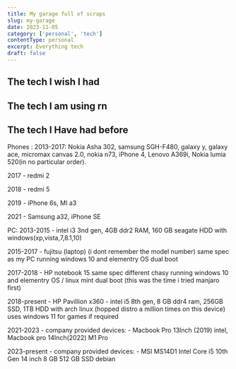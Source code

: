 ```yaml
---
title: My garage full of scraps
slug: my-garage
date: 2023-11-05
category: ['personal', 'tech']
contentType: personal
excerpt: Everything tech
draft: false
---
```


## The tech I wish I had

## The tech I am using rn

## The tech I Have had before

Phones : 2013-2017: Nokia Asha 302, samsung SGH-F480, galaxy y, galaxy ace, micromax canvas 2.0, nokia n73, iPhone 4, Lenovo A369i, Nokia lumia 520(in no particular order).

2017 - redmi 2

2018 - redmi 5

2019 - iPhone 6s, MI a3

2021 - Samsung a32, iPhone SE

PC: 2013-2015 - intel i3 3nd gen, 4GB ddr2 RAM, 160 GB seagate HDD with windows(xp,vista,7,8.1,10)

2015-2017 - fujitsu (laptop) (i dont remember the model number) same spec as my PC running windows 10 and elementry OS dual boot

2017-2018 - HP notebook 15 same spec different chasy running windows 10 and elementry OS / linux mint dual boot (this was the time i tried manjaro first)

2018-present - HP Pavillion x360 - intel i5 8th gen, 8 GB ddr4 ram, 256GB SSD, 1TB HDD with arch linux (hopped distro a million times on this device) uses windows 11 for games if required

2021-2023 - company provided devices: - Macbook Pro 13Inch (2019) intel, Macbook pro 14Inch(2022) M1 Pro

2023-present - company provided devices: - MSI MS14D1 Intel Core i5 10th Gen 14 inch 8 GB 512 GB SSD debian

